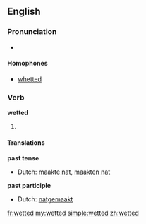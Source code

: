 ==English==

===Pronunciation===
* {{IPA|/ˈwɛtəd/}}

====Homophones====
* [[whetted]]

===Verb===
'''wetted'''

# {{past of| to [[wet]]}}

====Translations====
'''past tense'''
* Dutch: [[maakte nat]], [[maakten nat]]
'''past participle'''
* Dutch: [[natgemaakt]]

[[fr:wetted]]
[[my:wetted]]
[[simple:wetted]]
[[zh:wetted]]
